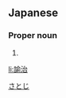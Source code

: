 ==Japanese==
{{ja-kanjitab|諭|治}}

===Proper noun===
{{ja-pos|proper|さとじ}}

# {{given name|male|lang=ja}}

[[Category:Japanese male given names|さとじ]]

[[li:諭治]]
